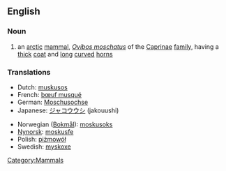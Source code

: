 ==English==

===Noun===
{{wikipedia}}
{{en-noun|musk oxen}}

# an [[arctic]] [[mammal]], ''[[Ovibos moschatus]]'' of the [[Caprinae]] [[family]], having a [[thick]] [[coat]] and [[long]] [[curve]]d [[horn]]s

===Translations===
{{top}}
*Dutch: [[muskusos]] {{m}}
*French: [[bœuf musqué]] {{m}}
*German: [[Moschusochse]] {{m}}
*Japanese: [[ジャコウウシ]] (jakouushi)
{{mid}}
*Norwegian ([[Bokmål]]): [[moskusoks]]
*[[Nynorsk]]: [[moskusfe]]
*Polish: [[piżmowół]]
*Swedish: [[myskoxe]]
{{bottom}}

[[Category:Mammals]]